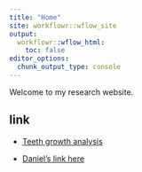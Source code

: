 ```yaml
---
title: "Home"
site: workflowr::wflow_site
output:
  workflowr::wflow_html:
    toc: false
editor_options:
  chunk_output_type: console
---
```


Welcome to my research website.

## link 

* [Teeth growth analysis](teeth.html)

* [Daniel's link here](https://djcsanchez.github.io/myproject/)
